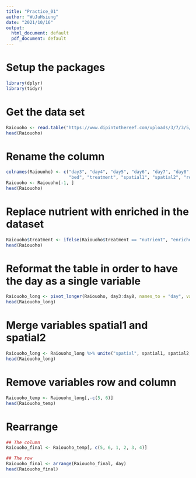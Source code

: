 ---
title: "Practice_01"
author: "WuJuHsiung"
date: "2021/10/16"
output:
  html_document: default
  pdf_document: default
---

# Setup the packages
```{r}
library(dplyr)
library(tidyr)
```

# Get the data set
```{r}
Raiouoho <- read.table("https://www.dipintothereef.com/uploads/3/7/3/5/37359245/rairuoho.txt", sep = "\t", dec = ".")
head(Raiouoho)
```

# Rename the column
```{r}
colnames(Raiouoho) <- c("day3", "day4", "day5", "day6", "day7", "day8", "germinate", 
                        "bed", "treatment", "spatial1", "spatial2", "row", "column")
Raiouoho <- Raiouoho[-1, ]
head(Raiouoho)
```

# Replace nutrient with enriched in the dataset
```{r}
Raiouoho$treatment <- ifelse(Raiouoho$treatment == "nutrient", "enriched", "water")
head(Raiouoho)
```

# Reformat the table in order to have the day as a single variable
```{r}
Raiouoho_long <- pivot_longer(Raiouoho, day3:day8, names_to = "day", values_to = "length")
head(Raiouoho_long)
```

# Merge variables spatial1 and spatial2
```{r}
Raiouoho_long <- Raiouoho_long %>% unite("spatial", spatial1, spatial2, sep = "_", remove = TRUE)
head(Raiouoho_long)
```

# Remove variables row and column
```{r}
Raiouoho_temp <- Raiouoho_long[,-c(5, 6)]
head(Raiouoho_temp)
```

# Rearrange
```{r}
## The column
Raiouoho_final <- Raiouoho_temp[, c(5, 6, 1, 2, 3, 4)]

## The row
Raiouoho_final <- arrange(Raiouoho_final, day)
head(Raiouoho_final)
```
